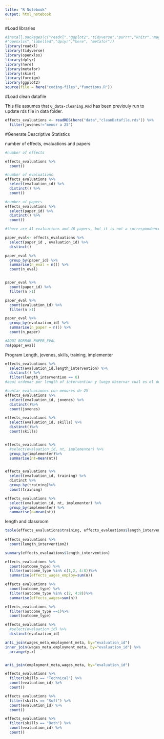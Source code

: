 ```yaml
---
title: "R Notebook"
output: html_notebook
---
```

#Load libraries

```r
#install.packages(c("readxl","ggplot2","tidyverse","purrr","knitr","magrittr",
#"openxlsx","labelled","dplyr","here", "metafor"))
library(readxl)
library(tidyverse)
library(openxlsx)
library(dplyr)
library(here)
library(metafor)
library(skimr)
library(foreign)
library(ggplot2)
source(file = here("coding-files","functions.R"))
```

#Load clean datafile

This file assumes that `0_data-cleaning.Rmd` has been previouly run to update rds file
in data folder.

```r
effects_evaluations <- readRDS(here("data","cleanDatafile.rds")) %>%
  filter(jovenes!="menor a 25")

```
#Generate Descriptive Statistics

number of effects, evaluations and papers
```r
#number of effects

effects_evaluations %>%
  count()

#number of evaluations
effects_evaluations %>%
  select(evaluation_id) %>%
  distinct() %>%
  count()

#number of papers
effects_evaluations %>%
  select(paper_id) %>%
  distinct() %>%
  count()

#there are 41 evaluations and 40 papers, but it is not a correspondence of one on one. There are 5 papers with two evaluations and four evaluations with two papers. We will show how I got to that conclusion

paper_eval<- effects_evaluations %>%
  select(paper_id , evaluation_id) %>%
  distinct()

paper_eval %>%
  group_by(paper_id) %>%
  summarise(n_eval = n()) %>%
  count(n_eval)


paper_eval %>%
  count(paper_id) %>%
  filter(n >1)

paper_eval %>%
  count(evaluation_id) %>%
  filter(n >1)

paper_eval %>%
  group_by(evaluation_id) %>%
  summarise(n_paper = n()) %>%
  count(n_paper)

#AQUI BORRAR PAPER_EVAL
rm(paper_eval)
```
  
Program Length, jovenes, skills, training, implementer
  
```r
effects_evaluations %>%
  select(evaluation_id,length_intervention) %>%
  distinct() %>%
  filter(length_intervention == 0)
#aqui ordenar por length of intervention y luego observar cual es el de mayor y menor lenght

#contar evaluaciones con menores de 25
effects_evaluations %>%
  select(evaluation_id, jovenes) %>%
  distinct()%>%
  count(jovenes)

effects_evaluations %>%
  select(evaluation_id, skills) %>%
  distinct()%>%
  count(skills)


effects_evaluations %>%
  #select(evaluation_id, nt, implementer) %>%
  group_by(implementer)%>%
  summarise(nt=mean(nt))


effects_evaluations %>%
  select(evaluation_id, training) %>%
  distinct %>%
  group_by(training)%>%
  count(training)

effects_evaluations %>%
  select(evaluation_id, nt, implementer) %>%
  group_by(implementer) %>%
  summarise(n=mean(nt))
```
length and classroom
```r


table(effects_evaluations$training, effects_evaluations$length_intervention2)
  
effects_evaluations %>%
  count(length_intervention2)

summary(effects_evaluations$length_intervention)

effects_evaluations %>%
  count(outcome_type) %>%
  filter(outcome_type %in% c(1,2, 4:8))%>%
  summarise(effects_wages_employ=sum(n))

effects_evaluations %>%
  count(outcome_type) %>%
  filter(outcome_type %in% c(2, 4:8))%>%
  summarise(effects_wages=sum(n))

effects_evaluations %>%
  filter(outcome_type ==1)%>%
  count(outcome_type) 

```
  
```r
effects_evaluations %>%
  #select(evaluation_id) %>%
  distinct(evaluation_id)

anti_join(wages_meta,employment_meta, by="evaluation_id")
inner_join(wages_meta,employment_meta, by="evaluation_id") %>%
  arrange(y.x)


anti_join(employment_meta,wages_meta, by="evaluation_id")

```
  
```r
effects_evaluations %>% 
  filter(skills == "Technical") %>% 
  count(evaluation_id) %>%
  count()

effects_evaluations %>% 
  filter(skills == "Soft") %>% 
  count(evaluation_id) %>%
  count()

effects_evaluations %>% 
  filter(skills == "Both") %>% 
  count(evaluation_id) %>%
  count()
```
  
  